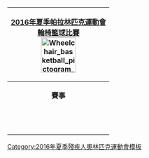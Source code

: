 {| style="float:right; clear:right; padding:0.3em; margin-left:15px; border:1px solid #B8C7D9; background:#f5faff; font-size:90%; line-height:1.5em"
|- style="background:#cedff2; text-align:center;"
!colspan=5|[[2016年夏季帕拉林匹克運動會]]<br>[[2016年夏季殘疾人奧林匹克運動會輪椅籃球比賽|輪椅籃球比賽]]<br/>[[File:Wheelchair basketball pictogram (Paralympics).svg|80px]]
|- style="background:#deeaf6; text-align:center;"
|align="center" colspan=5|'''賽事'''
|-
|&nbsp;
|align="center"|[[2016年夏季殘疾人奧林匹克運動會男子輪椅籃球比賽|男子]] 
|&nbsp;
|align="center"|[[2016年夏季殘疾人奧林匹克運動會女子輪椅籃球比賽|女子]] 
|&nbsp;
|}<noinclude>
[[Category:2016年夏季殘疾人奧林匹克運動會模板]]
</noinclude>